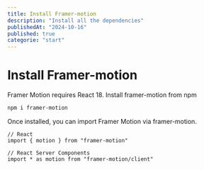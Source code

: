 ```yaml
---
title: Install Framer-motion
description: "Install all the dependencies"
publishedAt: "2024-10-16"
published: true
categorie: "start"
---
```


# Install Framer-motion
Framer Motion requires React 18. Install framer-motion from npm
```bash
npm i framer-motion
```
Once installed, you can import Framer Motion via framer-motion.
```tsx
// React
import { motion } from "framer-motion"

// React Server Components
import * as motion from "framer-motion/client"
```